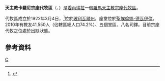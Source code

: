 {{copyedit|time=2020-05-30T03:49:32+00:00}}
{{Infobox Roman Catholic diocese
|Roman Catholic Diocese of = 天主教卡羅尼宗座代牧區
|Latin name of diocese = Vicariatus Apostolicus Caronensis
|image = Misión de Santa Elena.jpg
|caption = 聖海倫娜主教座堂
|location = [[委內瑞拉|委內瑞拉]]
|territory =[[玻利瓦爾州|玻利瓦爾州]]
|population = 41,550
|rite = 拉丁禮
|patron =
|province =
|established = 1922年
|cathedral = [[聖海倫娜主教座堂_(聖埃倫娜-德瓦伊倫)|聖海倫娜主教座堂]]
|co-cathedral =
|leadership = 宗座代牧
|website = 
|教宗 = 
|metropolitan = 懸空
|ordinary = 
|coadjutor bishop = 
|emeritus = 
}}
'''天主教卡羅尼宗座代牧區'''（{{lang-la|Vicariatus Apostolicus Caronensis}}、{{lang-es|Vicariato Apostólico de Caroní}}）是[[委內瑞拉|委內瑞拉]]一個[[羅馬天主教|羅馬天主教]][[宗座代牧區|宗座代牧區]]。

代牧區成立於1922年3月4日，<ref>{{cite journal
|journal=[[宗座公報|宗座公報]]
|publisher=梵蒂岡出版社
|date=1922年
|volume=14
|title=''Quoties Romani''
|page=334
|url=http://www.vatican.va/archive/aas/documents/AAS%2014%20%5B1922%5D%20-%20ocr.pdf
|access-date=2013-06-14
|archive-date=2010-03-27
|archive-url=https://web.archive.org/web/20100327070610/http://www.vatican.va/archive/aas/documents/AAS%2014%20%5B1922%5D%20-%20ocr.pdf
|dead-url=no
}}</ref>位於[[玻利瓦爾州|玻利瓦爾州]]，座堂位於[[聖埃倫娜-德瓦伊倫|聖埃倫娜-德瓦伊倫]]。2010年有教友41,550人（佔轄區總人口74.2%）、五個堂區、八名司鐸。目前宗座代牧之位處於出缺狀態。

==參考資料==
{{reflist}}
{{委內瑞拉天主教教區}}
[[Category:委內瑞拉天主教教區|C]]